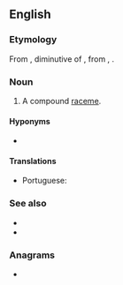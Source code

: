 ==English==
{{wikipedia}}

===Etymology===
From {{etyl|la|en}} {{m|la|pānicula}}, diminutive of {{m|la|pānus||ear of millet, literally 'thread wound on a bobbin'}}, from {{etyl|grc|en}} {{m|grc|πῆνος||web}}, {{m|grc|πηνίον||bobbin}}.

===Noun===
{{en-noun}}

# {{lb|en|botany}} A compound [[raceme]].

====Hyponyms====
* {{l|en|tassel}}

====Translations====
{{trans-top|a compound raceme}}
* Portuguese: {{t|pt|panícula|f}}
{{trans-mid}}
{{trans-bottom}}

===See also===
* {{l|en|corymb}}
* {{l|en|thyrse}}

===Anagrams===
* {{anagrams|en|capelin|in place|pelican|pinacle}}